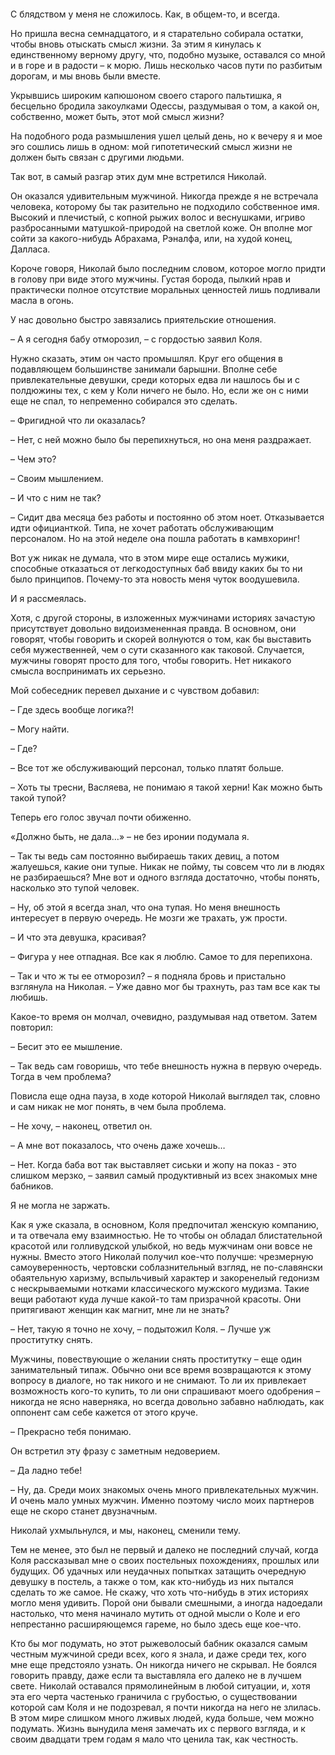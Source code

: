 # &nbsp; {#chapter-95}

С блядством у меня не сложилось. Как, в общем-то, и всегда.

Но пришла весна семнадцатого, и я старательно собирала остатки, чтобы вновь отыскать смысл жизни. За этим я кинулась к единственному верному другу, что, подобно музыке, оставался со мной и в горе и в радости – к морю. Лишь несколько часов пути по разбитым дорогам, и мы вновь были вместе.

Укрывшись широким капюшоном своего старого пальтишка, я бесцельно бродила закоулками Одессы, раздумывая о том, а какой он, собственно, может быть, этот мой смысл жизни?

На подобного рода размышления ушел целый день, но к вечеру я и мое эго сошлись лишь в одном: мой гипотетический смысл жизни не должен быть связан с другими людьми.

Так вот, в самый разгар этих дум мне встретился Николай.

Он оказался удивительным мужчиной. Никогда прежде я не встречала человека, которому бы так разительно не подходило собственное имя. Высокий и плечистый, с копной рыжих волос и веснушками, игриво разбросанными матушкой-природой на светлой коже. Он вполне мог сойти за какого-нибудь Абрахама, Рэналфа, или, на худой конец, Далласа.

Короче говоря, Николай было последним словом, которое могло придти в голову при виде этого мужчины. Густая борода, пылкий нрав и практически полное отсутствие моральных ценностей лишь подливали масла в огонь.

У нас довольно быстро завязались приятельские отношения.

– А я сегодня бабу отморозил, – с гордостью заявил Коля.

Нужно сказать, этим он часто промышлял. Круг его общения в подавляющем большинстве занимали барышни. Вполне себе привлекательные девушки, среди которых едва ли нашлось бы и с полдюжины тех, с кем у Коли ничего не было. Но, если же он с ними еще не спал, то непременно собирался это сделать.

– Фригидной что ли оказалась?

– Нет, с ней можно было бы перепихнуться, но она меня раздражает.

– Чем это?

– Своим мышлением.

– И что с ним не так?

– Сидит два месяца без работы и постоянно об этом ноет. Отказывается идти официанткой. Типа, не хочет работать обслуживающим персоналом. Но на этой неделе она пошла работать в камвхоринг!

Вот уж никак не думала, что в этом мире еще остались мужики, способные отказаться от легкодоступных баб ввиду каких бы то ни было принципов. Почему-то эта новость меня чуток воодушевила.

И я рассмеялась.

Хотя, с другой стороны, в изложенных мужчинами историях зачастую присутствует довольно видоизмененная правда. В основном, они говорят, чтобы говорить и скорей волнуются о том, как бы выставить себя мужественней, чем о сути сказанного как таковой. Случается, мужчины говорят просто для того, чтобы говорить. Нет никакого смысла воспринимать их серьезно.

Мой собеседник перевел дыхание и с чувством добавил:

– Где здесь вообще логика?!

– Могу найти.

– Где?

– Все тот же обслуживающий персонал, только платят больше.

– Хоть ты тресни, Васляева, не понимаю я такой херни! Как можно быть такой тупой?

Теперь его голос звучал почти обиженно.

«Должно быть, не дала…» – не без иронии подумала я.

– Так ты ведь сам постоянно выбираешь таких девиц, а потом жалуешься, какие они тупые. Никак не пойму, ты совсем что ли в людях не разбираешься? Мне вот и одного взгляда достаточно, чтобы понять, насколько это тупой человек.

– Ну, об этой я всегда знал, что она тупая. Но меня внешность интересует в первую очередь. Не мозги же трахать, уж прости.

– И что эта девушка, красивая?

– Фигура у нее отпадная. Все как я люблю. Самое то для перепихона.

– Так и что ж ты ее отморозил? – я подняла бровь и пристально взглянула на Николая. – Уже давно мог бы трахнуть, раз там все как ты любишь.

Какое-то время он молчал, очевидно, раздумывая над ответом. Затем повторил:

– Бесит это ее мышление.

– Так ведь сам говоришь, что тебе внешность нужна в первую очередь. Тогда в чем проблема?

Повисла еще одна пауза, в ходе которой Николай выглядел так, словно и сам никак не мог понять, в чем была проблема.

– Не хочу, – наконец, ответил он.

– А мне вот показалось, что очень даже хочешь…

– Нет. Когда баба вот так выставляет сиськи и жопу на показ - это слишком мерзко, – заявил самый продуктивный из всех знакомых мне бабников.

Я не могла не заржать.

Как я уже сказала, в основном, Коля предпочитал женскую компанию, и та отвечала ему взаимностью. Не то чтобы он обладал блистательной красотой или голливудской улыбкой, но ведь мужчинам они вовсе не нужны. Вместо этого Николай получил кое-что получше: чрезмерную самоуверенность, чертовски соблазнительный взгляд, не по-славянски обаятельную харизму, вспыльчивый характер и закоренелый гедонизм с нескрываемыми нотками классического мужского мудизма. Такие вещи работают куда лучше какой-то там призрачной красоты. Они притягивают женщин как магнит, мне ли не знать?

– Нет, такую я точно не хочу, – подытожил Коля. – Лучше уж проститутку снять.

Мужчины, повествующие о желании снять проститутку – еще один занимательный типаж. Обычно они все время возвращаются к этому вопросу в диалоге, но так никого и не снимают. То ли их привлекает возможность кого-то купить, то ли они спрашивают моего одобрения – никогда не ясно наверняка, но всегда довольно забавно наблюдать, как оппонент сам себе кажется от этого круче.

– Прекрасно тебя понимаю.

Он встретил эту фразу с заметным недоверием.

– Да ладно тебе!

– Ну, да. Среди моих знакомых очень много привлекательных мужчин. И очень мало умных мужчин. Именно поэтому число моих партнеров еще не скоро станет двузначным.

Николай ухмыльнулся, и мы, наконец, сменили тему.

Тем не менее, это был не первый и далеко не последний случай, когда Коля рассказывал мне о своих постельных похождениях, прошлых или будущих. Об удачных или неудачных попытках затащить очередную девушку в постель, а также о том, как кто-нибудь из них пытался сделать то же самое. Не скажу, что хоть что-нибудь в этих историях могло меня удивить. Порой они бывали смешными, а иногда надоедали настолько, что меня начинало мутить от одной мысли о Коле и его непрестанно расширяющемся гареме, но было здесь еще кое-что.

Кто бы мог подумать, но этот рыжеволосый бабник оказался самым честным мужчиной среди всех, кого я знала, и даже среди тех, кого мне еще предстояло узнать. Он никогда ничего не скрывал. Не боялся говорить правду, даже если та выставляла его далеко не в лучшем свете. Николай оставался прямолинейным в любой ситуации, и, хотя эта его черта частенько граничила с грубостью, о существовании которой сам Коля и не подозревал, я почти никогда на него не злилась. В этом мире слишком много лживых людей, куда больше, чем можно подумать. Жизнь вынудила меня замечать их с первого взгляда, и к своим двадцати трем годам я мало что ценила так, как честность.

